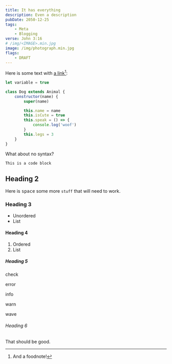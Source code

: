 ```yaml
---
title: It has everything
description: Even a description
pubDate: 2050-12-25
tags:
    - Meta
    - Blogging
verse: John 3:16
# /img/<IMAGE>.min.jpg
image: /img/photograph.min.jpg
flags:
	- DRAFT
---
```



Here is some text with [a link](https://seanmcp.com)[^1]:

```js
let variable = true

class Dog extends Animal {
    constructor(name) {
        super(name)

        this.name = name
        this.isCute = true
        this.speak = () => {
            console.log('woof')
        }
        this.legs = 3
    }
}
```

What about no syntax?

```
This is a code block
```

## Heading 2

Here is <kbd>space</kbd> some more `stuff` that will need to work.

### Heading 3

- Unordered
- List

#### Heading 4

1. Ordered
1. List

##### Heading 5

<YouTube url="https://www.youtube.com/watch?v=fNedC1qBnZ8" />

<Callout type="check">

check

</Callout>

<Callout type="error">

error

</Callout>

<Callout type="info">

info

</Callout>

<Callout type="warn">

warn

</Callout>

<Callout type="wave">

wave

</Callout>

###### Heading 6

That should be good.

[^1]: And a foodnote!